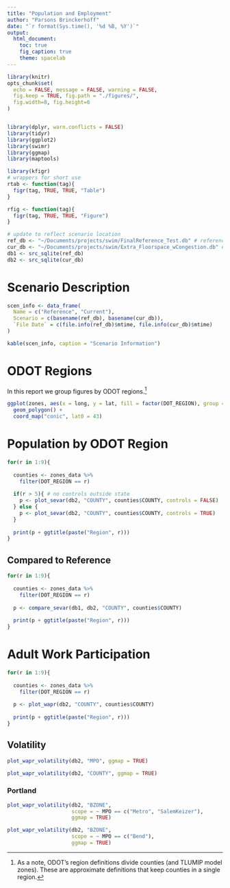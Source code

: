 ```yaml
---
title: "Population and Employment"
author: "Parsons Brinckerhoff"
date: "`r format(Sys.time(), '%d %B, %Y')`"
output: 
  html_document:
    toc: true
    fig_caption: true
    theme: spacelab
---
```


```r
library(knitr)
opts_chunk$set(
  echo = FALSE, message = FALSE, warning = FALSE,
  fig.keep = TRUE, fig.path = "./figures/",
  fig.width=8, fig.height=6
)


library(dplyr, warn.conflicts = FALSE)
library(tidyr)
library(ggplot2)
library(swimr)
library(ggmap)
library(maptools)
```

```r
library(kfigr)
# wrappers for short use
rtab <- function(tag){
  figr(tag, TRUE, TRUE, "Table")
}

rfig <- function(tag){
  figr(tag, TRUE, TRUE, "Figure")
}
```


```r
# update to reflect scenario location
ref_db <- "~/Documents/projects/swim/FinalReference_Test.db" # reference
cur_db <- "~/Documents/projects/swim/Extra_Floorspace_wCongestion.db" # current
db1 <- src_sqlite(ref_db) 
db2 <- src_sqlite(cur_db) 
```

# Scenario Description


```r
scen_info <- data_frame(
  Name = c("Reference", "Current"),
  Scenario = c(basename(ref_db), basename(cur_db)),
  `File Date` = c(file.info(ref_db)$mtime, file.info(cur_db)$mtime)
)

kable(scen_info, caption = "Scenario Information")
```

# ODOT Regions
In this report we group figures by ODOT regions.^[As a note, ODOT's region
definitions divide counties (and TLUMIP model zones). These are approximate
definitions that keep counties in a single region.]

```r
ggplot(zones, aes(x = long, y = lat, fill = factor(DOT_REGION), group = group)) +
  geom_polygon() +
  coord_map("conic", lat0 = 43)
```



# Population by ODOT Region


```r
for(r in 1:9){
  
  counties <- zones_data %>%
    filter(DOT_REGION == r)
  
  if(r > 5){ # no controls outside state
    p <- plot_sevar(db2, "COUNTY", counties$COUNTY, controls = FALSE)
  } else {
    p <- plot_sevar(db2, "COUNTY", counties$COUNTY, controls = TRUE)
  }
  
  print(p + ggtitle(paste("Region", r)))
}
```

## Compared to Reference
```r
for(r in 1:9){
  
  counties <- zones_data %>%
    filter(DOT_REGION == r)
  
  p <- compare_sevar(db1, db2, "COUNTY", counties$COUNTY)
  
  print(p + ggtitle(paste("Region", r)))
}
```


# Adult Work Participation


```r
for(r in 1:9){
  
  counties <- zones_data %>%
    filter(DOT_REGION == r)
  
  p <- plot_wapr(db2, "COUNTY", counties$COUNTY)
 
  print(p + ggtitle(paste("Region", r)))
}
```

## Volatility

```r
plot_wapr_volatility(db2, "MPO", ggmap = TRUE)
```

```r
plot_wapr_volatility(db2, "COUNTY", ggmap = TRUE)
```

### Portland
```r
plot_wapr_volatility(db2, "BZONE", 
                     scope = ~ MPO == c("Metro", "SalemKeizer"),
                     ggmap = TRUE)
```


```r
plot_wapr_volatility(db2, "BZONE", 
                     scope = ~ MPO == c("Bend"),
                     ggmap = TRUE)
```
